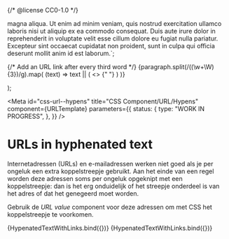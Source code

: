 {/* @license CC0-1.0 */}


magna aliqua. Ut enim ad minim veniam, quis nostrud exercitation ullamco laboris nisi ut aliquip ex ea commodo
consequat. Duis aute irure dolor in reprehenderit in voluptate velit esse cillum dolore eu fugiat nulla
pariatur. Excepteur sint occaecat cupidatat non proident, sunt in culpa qui officia deserunt mollit anim id est
laborum.`;

  <p
    className="utrecht-paragraph"
    style={{
      hyphens: "auto",
    }}
  >
    {/* Add an URL link after every third word */}
    {paragraph.split(/((\w+\W){3})/g).map(
      (text) =>
        text || (
          <>
            <Link href={url} {...props}>
              <URLTemplate url={url} />
            </Link>{" "}
          </>
        )
    )}
  </p>
);

<Meta
  id="css-url--hypens"
  title="CSS Component/URL/Hypens"
  component={URLTemplate}
  parameters={{
    status: {
      type: "WORK IN PROGRESS",
    },
  }}
/>

# URLs in hyphenated text

Internetadressen (URLs) en e-mailadressen werken niet goed als je per ongeluk een extra koppelstreepje gebruikt. Aan het einde van een regel worden deze adressen soms per ongeluk opgeknipt met een koppelstreepje: dan is het erg onduidelijk of het streepje onderdeel is van het adres of dat het genegeerd moet worden.

Gebruik de _URL value_ component voor deze adressen om met CSS het koppelstreepje te voorkomen.

<Canvas>
  <Story
    name="URL in hypenated text"
    args={{
      ...exampleArgs,
      paragraph: lipsum,
      external: true,
      url: "https://example.com/supercalifragilisticexpialidocious/some-hypenated-path/must-not-be/ambiguous.html",
      href: "https://example.com/supercalifragilisticexpialidocious/some-hypenated-path/must-not-be/ambiguous.html",
    }}
  >
    {HypenatedTextWithLinks.bind({})}
  </Story>
</Canvas>

<Canvas>
  <Story
    name="E-mail address in hypenated text"
    args={{
      ...exampleArgs,
      paragraph: lipsum,
      url: "supercalifragilisticexpialidocious@domain-with-hypen.example.com",
      href: "mailto:supercalifragilisticexpialidocious@domain-with-hypen.example.com",
    }}
  >
    {HypenatedTextWithLinks.bind({})}
  </Story>
</Canvas>
